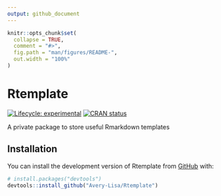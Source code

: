 ```yaml
---
output: github_document
---
```


<!-- README.md is generated from README.Rmd. Please edit that file -->

```r
knitr::opts_chunk$set(
  collapse = TRUE,
  comment = "#>",
  fig.path = "man/figures/README-",
  out.width = "100%"
)
```

# Rtemplate

<!-- badges: start -->
[![Lifecycle: experimental](https://img.shields.io/badge/lifecycle-experimental-orange.svg)](https://lifecycle.r-lib.org/articles/stages.html#experimental)
[![CRAN status](https://www.r-pkg.org/badges/version/Rtemplate)](https://CRAN.R-project.org/package=Rtemplate)
<!-- badges: end -->

A private package to store useful Rmarkdown templates

## Installation

You can install the development version of Rtemplate from [GitHub](https://github.com/) with:

``` r
# install.packages("devtools")
devtools::install_github("Avery-Lisa/Rtemplate")
```

